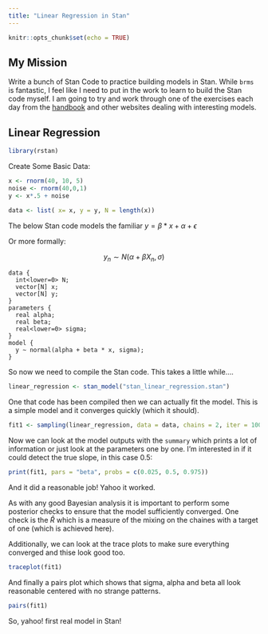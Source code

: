 ```yaml
---
title: "Linear Regression in Stan"
---
```


```r
knitr::opts_chunk$set(echo = TRUE)
```

## My Mission

Write a bunch of Stan Code to practice building models in Stan. While `brms` is fantastic, I feel like I need to put in the work to learn to build the Stan code myself. I am going to try and work through one of the exercises each day from the [handbook](https://mc-stan.org/docs/2_18/stan-users-guide/index.html) and other websites dealing with interesting models.

## Linear Regression

```r
library(rstan)
```

Create Some Basic Data:

```r
x <- rnorm(40, 10, 5)
noise <- rnorm(40,0,1)
y <- x*.5 + noise

data <- list( x= x, y = y, N = length(x))
```

The below Stan code models the familiar $y = \beta*x + \alpha + \epsilon$

Or more formally:

$$y_n \sim N(\alpha + \beta X_n,\sigma)$$

```
data {
  int<lower=0> N;
  vector[N] x;
  vector[N] y;
}
parameters {
  real alpha;
  real beta;
  real<lower=0> sigma;
}
model {
  y ~ normal(alpha + beta * x, sigma);
}
```

So now we need to compile the Stan code. This takes a little while....

```r
linear_regression <- stan_model("stan_linear_regression.stan")
```

One that code has been compiled then we can actually fit the model. This is a simple model and it converges quickly (which it should).

```r
fit1 <- sampling(linear_regression, data = data, chains = 2, iter = 1000, refresh = 0)
```

Now we can look at the model outputs with the `summary` which prints a lot of information or just look at the parameters one by one. I'm interested in if it could detect the true slope, in this case 0.5:

```r
print(fit1, pars = "beta", probs = c(0.025, 0.5, 0.975))
```

And it did a reasonable job! Yahoo it worked.

As with any good Bayesian analysis it is important to perform some posterior checks to ensure that the model sufficiently converged. One check is the $\hat{R}$ which is a measure of the mixing on the chaines with a target of one (which is achieved here).

Additionally, we can look at the trace plots to make sure everything converged and thise look good too.

```r
traceplot(fit1)
```

And finally a pairs plot which shows that sigma, alpha and beta all look reasonable centered with no strange patterns.

```r
pairs(fit1)
```

So, yahoo! first real model in Stan!
